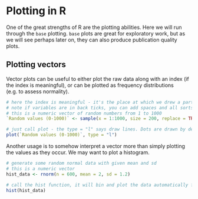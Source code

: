 # Plotting in R

One of the great strengths of R are the plotting abilities. Here we will run through the `base` plotting. `base` plots are great for exploratory work, but as we will see perhaps later on, they can also produce publication quality plots.

## Plotting vectors

Vector plots can be useful to either plot the raw data along with an index (if the index is meaningful), or can be plotted as frequency distributions (e.g. to assess normality).

```r
# here the index is meaningful - it's the place at which we drew a particular sample
# note if variables are in back ticks, you can add spaces and all sorts.
# this is a numeric vector of random numbers from 1 to 1000
`Random values (0-1000)` <- sample(x = 1:1000, size = 200, replace = TRUE)

# just call plot - the type = "l" says draw lines. Dots are drawn by default
plot(`Random values (0-1000)`, type = "l")
```

Another usage is to somehow interpret a vector more than simply plotting the values as they occur. We may want to plot a histogram.

```r
# generate some random normal data with given mean and sd
# this is a numeric vector
hist_data <- rnorm(n = 600, mean = 2, sd = 1.2)

# call the hist function, it will bin and plot the data automatically for us
hist(hist_data)
```
